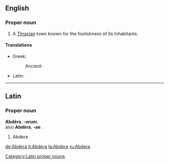 ==English==
{{wikisource1911Enc|Abdera (Thrace)}}

===Proper noun===
{{en-proper noun}}

# A [[Thrace|Thracian]] town known for the foolishness of its inhabitants.

====Translations====
{{trans-top}}
*Greek:
*:Ancient: {{t|grc|Ἄβδηρα|n|p|sc=polytonic|tr=Abdēra}}
{{trans-mid}}
*Latin: {{t|la|Abdera|n|p|alt=Abdēra}}
{{trans-bottom}}

----
==Latin==
{{attention|la}}

===Proper noun===
'''Abdēra''', '''-orum''', {{n}} {{p}} <br>
also '''Abdēra''', '''-ae''' {{f}}.
# Abdera

[[Category:Latin proper nouns]]

[[de:Abdera]]
[[it:Abdera]]
[[la:Abdera]]
[[ru:Abdera]]